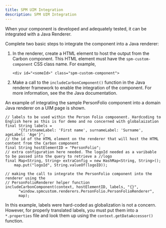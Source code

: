 ```yaml
---
title: SPM UIM Integration
description: SPM UIM Integration
---
```


When your component is developed and adequately tested, it can be integrated with a Java Renderer.

Complete two basic steps to integrate the component into a Java renderer:

1. In the renderer, create a HTML element to host the output from the Carbon component. This HTML element must have the `spm-custom-component` CSS class name. For example,

    ```
    <div id="<someId>" class="spm-custom-component"> 
    ```

2. Make a call to the `includeCarbonComponent()` function in the Java renderer framework to enable the integration of the component. For more information, see the the Java documentation.

An example of integrating the sample PersonFolio component into a domain Java renderer on a UIM page is shown.

```
// labels to be used within the Person Folio compoonent. Hardcoding to English here as this is for demo and no concerned with globalaization
final String labels =
      "{firstnameLabel: 'First name', surnameLabel: 'Surname', ageLabel: 'Age'}";
// the id of the HTML element on the renderer that will host the HTML content from the Carbon component
final String hostElementID = "PersonFolio";
// extra configuration here needed. The logoId needed as a varibable to be passed into the query to retrieve a //logo
final Map<String, String> extraConfig = new HashMap<String, String>();
    map.put("logoId", String.valueOf(logoID));
```

```
// making the call to integrate the PersonFolio component into the renderer using the 
// PersonFolioRenderer helper function
includeCarbonComponent(context, hostElementID, labels, "{}",
      "window.spmcustom.renderers.PersonFolio.PersonFolioRenderer",
      map);
```

In this example, labels were hard-coded as globalization is not a concern.
However, for properly translated labels, you must put them into a `*.properties` file and look them up using the `context.getDataAccessor()` function.

